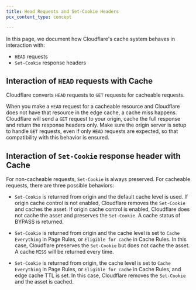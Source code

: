```yaml
---
title: Head Requests and Set-Cookie Headers
pcx_content_type: concept

---
```


In this page, we document how Cloudflare's cache system behaves in interaction with:

* `HEAD` requests
* `Set-Cookie` response headers

## Interaction of `HEAD` requests with Cache

Cloudflare converts `HEAD` requests to `GET` requests for cacheable requests.

When you make a `HEAD` request for a cacheable resource and Cloudflare does not have that resource in the edge cache, a cache miss happens. Cloudflare will send a `GET` request to your origin, cache the full response and return the response headers only. Make sure the origin server is setup to handle `GET` requests, even if only `HEAD` requests are expected, so that compatibility with this behavior is ensured.

## Interaction of `Set-Cookie` response header with Cache

For non-cacheable requests, `Set-Cookie` is always preserved. For cacheable requests, there are three possible behaviors:

* `Set-Cookie` is returned from origin and the default cache level is used. If origin cache control is not enabled, Cloudflare removes the `Set-Cookie` and caches the asset. If origin cache control is enabled, Cloudflare does not cache the asset and preserves the `Set-Cookie`. A cache status of BYPASS is returned.

* `Set-Cookie` is returned from origin and the cache level is set to `Cache Everything` in Page Rules, or `Eligible for cache` in Cache Rules. In this case, Cloudflare preserves the `Set-Cookie` but does not cache the asset. A cache `MISS` will be returned every time.

* `Set-Cookie` is returned from origin, the cache level is set to `Cache Everything` in Page Rules, or `Eligible for cache` in Cache Rules, and edge cache TTL is set. In this case, Cloudflare removes the `Set-Cookie` and the asset is cached.
